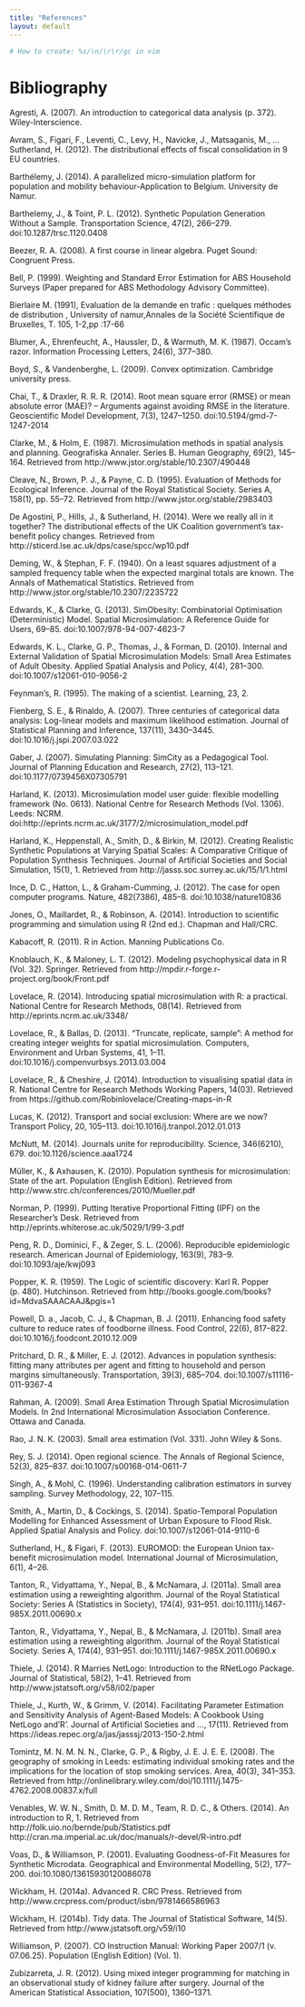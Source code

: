 ```yaml
---
title: "References"
layout: default
---
```


```r
# How to create: %s/\n/\r\r/gc in vim
```


# Bibliography

Agresti, A. (2007). An introduction to categorical data analysis (p. 372). Wiley-Interscience.

Avram, S., Figari, F., Leventi, C., Levy, H., Navicke, J., Matsaganis, M., … Sutherland, H. (2012). The distributional effects of fiscal consolidation in 9 EU countries.

Barthélemy, J. (2014). A parallelized micro-simulation platform for population and mobility behaviour-Application to Belgium. University de Namur.

Barthelemy, J., & Toint, P. L. (2012). Synthetic Population Generation Without a Sample. Transportation Science, 47(2), 266–279. doi:10.1287/trsc.1120.0408

Beezer, R. A. (2008). A first course in linear algebra. Puget Sound: Congruent Press.

Bell, P. (1999). Weighting and Standard Error Estimation for ABS Household Surveys (Paper prepared for ABS Methodology Advisory Committee).

Bierlaire M. (1991), Evaluation de la demande en trafic : quelques méthodes de distribution , University of namur,Annales de la Société Scientifique de Bruxelles, T. 105, 1-2,pp :17-66

Blumer, A., Ehrenfeucht, A., Haussler, D., & Warmuth, M. K. (1987). Occam’s razor. Information Processing Letters, 24(6), 377–380.

Boyd, S., & Vandenberghe, L. (2009). Convex optimization. Cambridge university press.

Chai, T., & Draxler, R. R. R. (2014). Root mean square error (RMSE) or mean absolute error (MAE)? – Arguments against avoiding RMSE in the literature. Geoscientific Model Development, 7(3), 1247–1250. doi:10.5194/gmd-7-1247-2014

Clarke, M., & Holm, E. (1987). Microsimulation methods in spatial analysis and planning. Geografiska Annaler. Series B. Human Geography, 69(2), 145–164. Retrieved from http://www.jstor.org/stable/10.2307/490448

Cleave, N., Brown, P. J., & Payne, C. D. (1995). Evaluation of Methods for Ecological Inference. Journal of the Royal Statistical Society. Series A, 158(1), pp. 55–72. Retrieved from http://www.jstor.org/stable/2983403

De Agostini, P., Hills, J., & Sutherland, H. (2014). Were we really all in it together? The distributional effects of the UK Coalition government’s tax-benefit policy changes. Retrieved from http://sticerd.lse.ac.uk/dps/case/spcc/wp10.pdf

Deming, W., & Stephan, F. F. (1940). On a least squares adjustment of a sampled frequency table when the expected marginal totals are known. The Annals of Mathematical Statistics. Retrieved from http://www.jstor.org/stable/10.2307/2235722

Edwards, K., & Clarke, G. (2013). SimObesity: Combinatorial Optimisation (Deterministic) Model. Spatial Microsimulation: A Reference Guide for Users, 69–85. doi:10.1007/978-94-007-4623-7

Edwards, K. L., Clarke, G. P., Thomas, J., & Forman, D. (2010). Internal and External Validation of Spatial Microsimulation Models: Small Area Estimates of Adult Obesity. Applied Spatial Analysis and Policy, 4(4), 281–300. doi:10.1007/s12061-010-9056-2

Feynman’s, R. (1995). The making of a scientist. Learning, 23, 2.

Fienberg, S. E., & Rinaldo, A. (2007). Three centuries of categorical data analysis: Log-linear models and maximum likelihood estimation. Journal of Statistical Planning and Inference, 137(11), 3430–3445. doi:10.1016/j.jspi.2007.03.022

Gaber, J. (2007). Simulating Planning: SimCity as a Pedagogical Tool. Journal of Planning Education and Research, 27(2), 113–121. doi:10.1177/0739456X07305791

Harland, K. (2013). Microsimulation model user guide: flexible modelling framework (No. 0613). National Centre for Research Methods (Vol. 1306). Leeds: NCRM. doi:http://eprints.ncrm.ac.uk/3177/2/microsimulation_model.pdf

Harland, K., Heppenstall, A., Smith, D., & Birkin, M. (2012). Creating Realistic Synthetic Populations at Varying Spatial Scales: A Comparative Critique of Population Synthesis Techniques. Journal of Artificial Societies and Social Simulation, 15(1), 1. Retrieved from http://jasss.soc.surrey.ac.uk/15/1/1.html

Ince, D. C., Hatton, L., & Graham-Cumming, J. (2012). The case for open computer programs. Nature, 482(7386), 485–8. doi:10.1038/nature10836

Jones, O., Maillardet, R., & Robinson, A. (2014). Introduction to scientific programming and simulation using R (2nd ed.). Chapman and Hall/CRC.

Kabacoff, R. (2011). R in Action. Manning Publications Co.

Knoblauch, K., & Maloney, L. T. (2012). Modeling psychophysical data in R (Vol. 32). Springer. Retrieved from http://mpdir.r-forge.r-project.org/book/Front.pdf

Lovelace, R. (2014). Introducing spatial microsimulation with R: a practical. National Centre for Research Methods, 08(14). Retrieved from http://eprints.ncrm.ac.uk/3348/

Lovelace, R., & Ballas, D. (2013). “Truncate, replicate, sample”: A method for creating integer weights for spatial microsimulation. Computers, Environment and Urban Systems, 41, 1–11. doi:10.1016/j.compenvurbsys.2013.03.004

Lovelace, R., & Cheshire, J. (2014). Introduction to visualising spatial data in R. National Centre for Research Methods Working Papers, 14(03). Retrieved from https://github.com/Robinlovelace/Creating-maps-in-R

Lucas, K. (2012). Transport and social exclusion: Where are we now? Transport Policy, 20, 105–113. doi:10.1016/j.tranpol.2012.01.013

McNutt, M. (2014). Journals unite for reproducibility. Science, 346(6210), 679. doi:10.1126/science.aaa1724

Müller, K., & Axhausen, K. (2010). Population synthesis for microsimulation: State of the art. Population (English Edition). Retrieved from http://www.strc.ch/conferences/2010/Mueller.pdf

Norman, P. (1999). Putting Iterative Proportional Fitting (IPF) on the Researcher’s Desk. Retrieved from http://eprints.whiterose.ac.uk/5029/1/99-3.pdf

Peng, R. D., Dominici, F., & Zeger, S. L. (2006). Reproducible epidemiologic research. American Journal of Epidemiology, 163(9), 783–9. doi:10.1093/aje/kwj093

Popper, K. R. (1959). The Logic of scientific discovery: Karl R. Popper (p. 480). Hutchinson. Retrieved from http://books.google.com/books?id=MdvaSAAACAAJ&pgis=1

Powell, D. a., Jacob, C. J., & Chapman, B. J. (2011). Enhancing food safety culture to reduce rates of foodborne illness. Food Control, 22(6), 817–822. doi:10.1016/j.foodcont.2010.12.009

Pritchard, D. R., & Miller, E. J. (2012). Advances in population synthesis: fitting many attributes per agent and fitting to household and person margins simultaneously. Transportation, 39(3), 685–704. doi:10.1007/s11116-011-9367-4

Rahman, A. (2009). Small Area Estimation Through Spatial Microsimulation Models. In 2nd International Microsimulation Association Conference. Ottawa and Canada.

Rao, J. N. K. (2003). Small area estimation (Vol. 331). John Wiley & Sons.

Rey, S. J. (2014). Open regional science. The Annals of Regional Science, 52(3), 825–837. doi:10.1007/s00168-014-0611-7

Singh, A., & Mohl, C. (1996). Understanding calibration estimators in survey sampling. Survey Methodology, 22, 107–115.

Smith, A., Martin, D., & Cockings, S. (2014). Spatio-Temporal Population Modelling for Enhanced Assessment of Urban Exposure to Flood Risk. Applied Spatial Analysis and Policy. doi:10.1007/s12061-014-9110-6

Sutherland, H., & Figari, F. (2013). EUROMOD: the European Union tax-benefit microsimulation model. International Journal of Microsimulation, 6(1), 4–26.

Tanton, R., Vidyattama, Y., Nepal, B., & McNamara, J. (2011a). Small area estimation using a reweighting algorithm. Journal of the Royal Statistical Society: Series A (Statistics in Society), 174(4), 931–951. doi:10.1111/j.1467-985X.2011.00690.x

Tanton, R., Vidyattama, Y., Nepal, B., & McNamara, J. (2011b). Small area estimation using a reweighting algorithm. Journal of the Royal Statistical Society. Series A, 174(4), 931–951. doi:10.1111/j.1467-985X.2011.00690.x

Thiele, J. (2014). R Marries NetLogo: Introduction to the RNetLogo Package. Journal of Statistical, 58(2), 1–41. Retrieved from http://www.jstatsoft.org/v58/i02/paper

Thiele, J., Kurth, W., & Grimm, V. (2014). Facilitating Parameter Estimation and Sensitivity Analysis of Agent-Based Models: A Cookbook Using NetLogo and’R'. Journal of Artificial Societies and …, 17(11). Retrieved from https://ideas.repec.org/a/jas/jasssj/2013-150-2.html

Tomintz, M. N. M. N. N., Clarke, G. P., & Rigby, J. E. J. E. E. (2008). The geography of smoking in Leeds: estimating individual smoking rates and the implications for the location of stop smoking services. Area, 40(3), 341–353. Retrieved from http://onlinelibrary.wiley.com/doi/10.1111/j.1475-4762.2008.00837.x/full

Venables, W. W. N., Smith, D. M. D. M., Team, R. D. C., & Others. (2014). An introduction to R, 1. Retrieved from http://folk.uio.no/bernde/pub/Statistics.pdf http://cran.ma.imperial.ac.uk/doc/manuals/r-devel/R-intro.pdf

Voas, D., & Williamson, P. (2001). Evaluating Goodness-of-Fit Measures for Synthetic Microdata. Geographical and Environmental Modelling, 5(2), 177–200. doi:10.1080/13615930120086078

Wickham, H. (2014a). Advanced R. CRC Press. Retrieved from http://www.crcpress.com/product/isbn/9781466586963

Wickham, H. (2014b). Tidy data. The Journal of Statistical Software, 14(5). Retrieved from http://www.jstatsoft.org/v59/i10

Williamson, P. (2007). CO Instruction Manual: Working Paper 2007/1 (v. 07.06.25). Population (English Edition) (Vol. 1).

Zubizarreta, J. R. (2012). Using mixed integer programming for matching in an observational study of kidney failure after surgery. Journal of the American Statistical Association, 107(500), 1360–1371.

